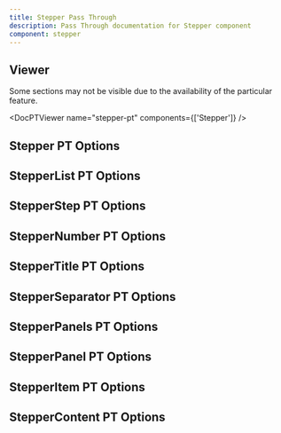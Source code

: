```yaml
---
title: Stepper Pass Through
description: Pass Through documentation for Stepper component
component: stepper
---
```


## Viewer

Some sections may not be visible due to the availability of the particular feature.

<DocPTViewer name="stepper-pt" components={['Stepper']} />

## Stepper PT Options

<DocTable name="Stepper" category="pt" />

## StepperList PT Options

<DocTable name="StepperList" category="pt" />

## StepperStep PT Options

<DocTable name="StepperStep" category="pt" />

## StepperNumber PT Options

<DocTable name="StepperNumber" category="pt" />

## StepperTitle PT Options

<DocTable name="StepperTitle" category="pt" />

## StepperSeparator PT Options

<DocTable name="StepperSeparator" category="pt" />

## StepperPanels PT Options

<DocTable name="StepperPanels" category="pt" />

## StepperPanel PT Options

<DocTable name="StepperPanel" category="pt" />

## StepperItem PT Options

<DocTable name="StepperItem" category="pt" />

## StepperContent PT Options

<DocTable name="StepperContent" category="pt" />
